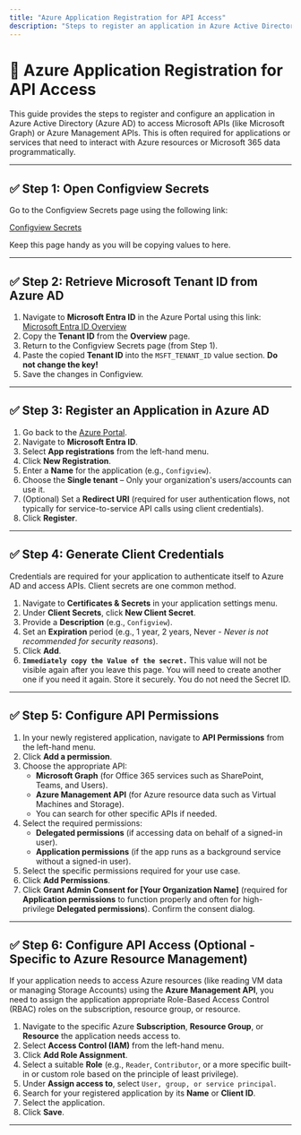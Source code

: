 ```yaml
---
title: "Azure Application Registration for API Access"
description: "Steps to register an application in Azure Active Directory for accessing APIs like Microsoft Graph and Azure Management."
---
```


# 🔧 Azure Application Registration for API Access

This guide provides the steps to register and configure an application in Azure Active Directory (Azure AD) to access Microsoft APIs (like Microsoft Graph) or Azure Management APIs. This is often required for applications or services that need to interact with Azure resources or Microsoft 365 data programmatically.

---

## ✅ Step 1: Open Configview Secrets

Go to the Configview Secrets page using the following link:

[Configview Secrets](https://configview-dashboard-frontend.vercel.app/admin/secret/)

Keep this page handy as you will be copying values to here.

---

## ✅ Step 2: Retrieve Microsoft Tenant ID from Azure AD

1. Navigate to **Microsoft Entra ID** in the Azure Portal using this link:
   [Microsoft Entra ID Overview](https://portal.azure.com/#view/Microsoft_AAD_IAM/ActiveDirectoryMenuBlade/~/Overview)
2. Copy the **Tenant ID** from the **Overview** page.
3. Return to the Configview Secrets page (from Step 1).
4. Paste the copied **Tenant ID** into the `MSFT_TENANT_ID` value section. **Do not change the key\!**
5. Save the changes in Configview.

---

## ✅ Step 3: Register an Application in Azure AD

1. Go back to the [Azure Portal](https://portal.azure.com/).
2. Navigate to **Microsoft Entra ID**.
3. Select **App registrations** from the left-hand menu.
4. Click **New Registration**.
5. Enter a **Name** for the application (e.g., `Configview`).
6. Choose the **Single tenant** – Only your organization's users/accounts can use it.
7. (Optional) Set a **Redirect URI** (required for user authentication flows, not typically for service-to-service API calls using client credentials).
8. Click **Register**.

---

## ✅ Step 4: Generate Client Credentials

Credentials are required for your application to authenticate itself to Azure AD and access APIs. Client secrets are one common method.

1. Navigate to **Certificates & Secrets** in your application settings menu.
2. Under **Client Secrets**, click **New Client Secret**.
3. Provide a **Description** (e.g., `Configview`).
4. Set an **Expiration** period (e.g., 1 year, 2 years, Never - _Never is not recommended for security reasons_).
5. Click **Add**.
6. **`Immediately copy the Value of the secret.`** This value will not be visible again after you leave this page. You will need to create another one if you need it again. Store it securely. You do not need the Secret ID.

---

## ✅ Step 5: Configure API Permissions

1. In your newly registered application, navigate to **API Permissions** from the left-hand menu.
2. Click **Add a permission**.
3. Choose the appropriate API:
   - **Microsoft Graph** (for Office 365 services such as SharePoint, Teams, and Users).
   - **Azure Management API** (for Azure resource data such as Virtual Machines and Storage).
   - You can search for other specific APIs if needed.
4. Select the required permissions:
   - **Delegated permissions** (if accessing data on behalf of a signed-in user).
   - **Application permissions** (if the app runs as a background service without a signed-in user).
5. Select the specific permissions required for your use case.
6. Click **Add Permissions**.
7. Click **Grant Admin Consent for [Your Organization Name]** (required for **Application permissions** to function properly and often for high-privilege **Delegated permissions**). Confirm the consent dialog.

---

## ✅ Step 6: Configure API Access (Optional - Specific to Azure Resource Management)

If your application needs to access Azure resources (like reading VM data or managing Storage Accounts) using the **Azure Management API**, you need to assign the application appropriate Role-Based Access Control (RBAC) roles on the subscription, resource group, or resource.

1. Navigate to the specific Azure **Subscription**, **Resource Group**, or **Resource** the application needs access to.
2. Select **Access Control (IAM)** from the left-hand menu.
3. Click **Add Role Assignment**.
4. Select a suitable **Role** (e.g., `Reader`, `Contributor`, or a more specific built-in or custom role based on the principle of least privilege).
5. Under **Assign access to**, select `User, group, or service principal`.
6. Search for your registered application by its **Name** or **Client ID**.
7. Select the application.
8. Click **Save**.

---